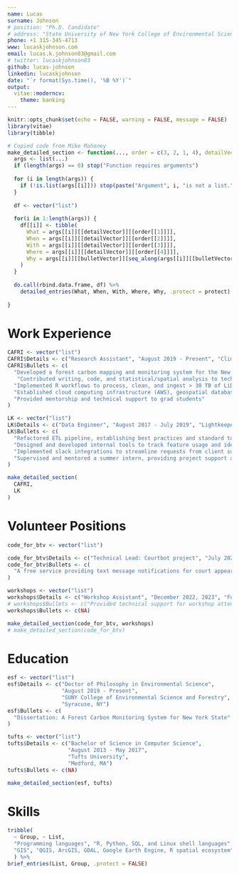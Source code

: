 ```yaml
---
name: Lucas
surname: Johnson
# position: "Ph.D. Candidate"
# address: "State University of New York College of Environmental Science and Forestry"
phone: +1 315-345-4713
www: lucaskjohnson.com
email: lucas.k.johnson03@gmail.com
# twitter: lucaskjohnson03
github: lucas-johnson
linkedin: lucaskjohnson
date: "`r format(Sys.time(), '%B %Y')`"
output:
  vitae::moderncv:
    theme: banking
---
```


```r
knitr::opts_chunk$set(echo = FALSE, warning = FALSE, message = FALSE)
library(vitae)
library(tibble)

# Copied code from Mike Mahoney
make_detailed_section <- function(..., order = c(3, 2, 1, 4), detailVector = "Details", bulletVector = "Bullets", protect = TRUE) { 
  args <- list(...)
  if (length(args) == 0) stop("Function requires arguments")
  
  for (i in length(args)) {
    if (!is.list(args[[i]])) stop(paste("Argument", i, "is not a list."))
  }
  
  df <- vector("list")
  
  for(i in 1:length(args)) {
    df[[i]] <- tibble(
      What = args[[i]][[detailVector]][[order[[1]]]], 
      When = args[[i]][[detailVector]][[order[[2]]]], 
      With = args[[i]][[detailVector]][[order[[3]]]], 
      Where = args[[i]][[detailVector]][[order[[4]]]], 
      Why = args[[i]][[bulletVector]][seq_along(args[[i]][[bulletVector]])]
    )
  }
  
  do.call(rbind.data.frame, df) %>%
    detailed_entries(What, When, With, Where, Why, .protect = protect)
  
}
```


# Work Experience
```r
CAFRI <- vector("list")
CAFRI$Details <- c("Research Assistant", "August 2019 - Present", "Climate and Applied Forest Research Institute", "Syracuse, NY")
CAFRI$Bullets <- c(
  "Developed a forest carbon mapping and monitoring system for the New York State Department of Environmental Conservation in support of net-zero emissions goals defined under the Climate Leadership and Community Protection Act",
   "Contributed writing, code, and statistical/spatial analysis to technical reports for state agencies and external collaborators",
  "Implemented R workflows to process, clean, and ingest > 30 TB of LiDAR point clouds and nearly 2 TB of Landsat imagery and derived indices",
  "Established cloud computing infrastructure (AWS), geospatial databases, and data sharing software",
  "Provided mentorship and technical support to grad students"
)

LK <- vector("list")
LK$Details <- c("Data Engineer", "August 2017 - July 2019", "Lightkeeper, LLC", "Boston, MA")
LK$Bullets <- c(
  "Refactored ETL pipeline, establishing best practices and standard tools for customer-specific scripts",
  "Designed and developed internal tools to track feature usage and identify computational bottlenecks",
  "Implemented slack integrations to streamline requests from client support team",
  "Supervised and mentored a summer intern, providing project support and oversight to ensure success"
)

make_detailed_section(
  CAFRI,
  LK
)
```

# Volunteer Positions

```r
code_for_btv <- vector("list")

code_for_btv$Details <- c("Technical Lead: Courtbot project", "July 2020 - July 2021", "Code for Burlington", "Remote")
code_for_btv$Bullets <- c(
  "A free service providing text message notifications for court appearances"
)

workshops <- vector("list")
workshops$Details <- c("Workshop Assistant", "December 2022, 2023", "Foundations of Scientific Computing", "Syracuse, NY")
# workshops$Bullets <- c("Provided technical support for workshop attendees")
workshops$Bullets <- c(NA)

make_detailed_section(code_for_btv, workshops)
# make_detailed_section(code_for_btv)
```


# Education

```r
esf <- vector("list")
esf$Details <- c("Doctor of Philosophy in Environmental Science", 
                 "August 2019 - Present", 
                 "SUNY College of Environmental Science and Forestry", 
                 "Syracuse, NY")
esf$Bullets <- c(
  "Dissertation: A Forest Carbon Monitoring System for New York State"
)

tufts <- vector("list")
tufts$Details <- c("Bachelor of Science in Computer Science", 
                   "August 2013 - May 2017",
                   "Tufts University", 
                   "Medford, MA")
tufts$Bullets <- c(NA)

make_detailed_section(esf, tufts)

```

# Skills

```r

tribble(
  ~ Group, ~ List,
  "Programming languages", "R, Python, SQL, and Linux shell languages",
  "GIS", "QGIS, ArcGIS, GDAL, Google Earth Engine, R spatial ecosystem"
  ) %>% 
brief_entries(List, Group, .protect = FALSE)
```
